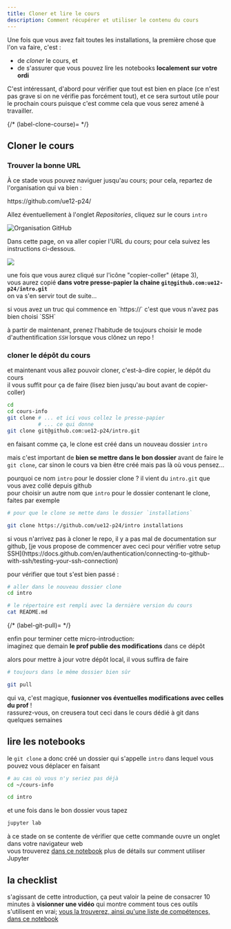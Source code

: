 ```yaml
---
title: Cloner et lire le cours
description: Comment récupérer et utiliser le contenu du cours
---
```



<SidebarToggle />


Une fois que vous avez fait toutes les installations, la première chose que l'on va faire, c'est :

* de *cloner* le cours, et
* de s'assurer que vous pouvez lire les notebooks **localement sur votre ordi**

C'est intéressant, d'abord pour vérifier que tout est bien en place (ce n'est pas grave si on ne vérifie pas forcément tout), et ce sera surtout utile pour le prochain cours puisque c'est comme cela que vous serez amené à travailler.

{/* (label-clone-course)= */}

## Cloner le cours

### Trouver la bonne URL

À ce stade vous pouvez naviguer jusqu'au cours; pour cela, repartez de l'organisation qui va bien&nbsp;:

<Admonition type="tip" title="Lien GitHub">
https://github.com/ue12-p24/

Allez éventuellement à l'onglet *Repositories*, cliquez sur le cours `intro`

![Organisation GitHub](/media/github-orga.png)
</Admonition>

Dans cette page, on va aller copier l'URL du cours; pour cela suivez les instructions ci-dessous.

![](/media/github-choose-ssh.png)

une fois que vous aurez cliqué sur l'icône "copier-coller" (étape 3),  
vous aurez copié **dans votre presse-papier la chaine `git@github.com:ue12-p24/intro.git`**  
on va s'en servir tout de suite...

<Admonition title="https:// ?" type="danger">
si vous avez un truc qui commence en `https://` c'est que vous n'avez pas bien choisi `SSH` 
</Admonition>

<Admonition title="prenez toujours SSH !">

à partir de maintenant, prenez l'habitude de toujours choisir le mode d'authentification *`SSH`* lorsque vous clônez un repo !
</Admonition>

### cloner le dépôt du cours

et maintenant vous allez pouvoir cloner, c'est-à-dire copier, le dépôt du cours  
il vous suffit pour ça de faire (lisez bien jusqu'au bout avant de copier-coller)

```bash
cd
cd cours-info
git clone # ... et ici vous collez le presse-papier
          # ... ce qui donne
git clone git@github.com:ue12-p24/intro.git
```

<Admonition title="mettez-vous dans le bon dossier">

en faisant comme ça, le clone est créé dans un nouveau dossier `intro`  

mais c'est important de **bien se mettre dans le bon dossier** avant de faire le `git clone`,
car sinon le cours va bien être créé mais pas là où vous pensez...
</Admonition>

<Admonition title="un autre nom ?" collapsible>

pourquoi ce nom `intro` pour le dossier clone ? il vient du `intro.git` que vous avez collé depuis github  
pour choisir un autre nom que `intro` pour le dossier contenant le clone, faites par exemple

```bash
# pour que le clone se mette dans le dossier `installations`

git clone https://github.com/ue12-p24/intro installations
```
</Admonition>

<Admonition title="si ça échoue ?" collapsible>
si vous n'arrivez pas à cloner le repo, il y a pas mal de documentation sur github, 
[je vous propose de commencer avec ceci pour vérifier votre setup SSH](https://docs.github.com/en/authentication/connecting-to-github-with-ssh/testing-your-ssh-connection)
</Admonition>

<Admonition title="on vérifie le clone" type="caution" collapsible>

pour vérifier que tout s'est bien passé :

```bash
# aller dans le nouveau dossier clone
cd intro

# le répertoire est rempli avec la dernière version du cours
cat README.md
```
</Admonition>

{/* (label-git-pull)= */}

<Admonition title="suivre les évolutions futures" collapsible type="tip">

enfin pour terminer cette micro-introduction:  
imaginez que demain **le prof publie des modifications** dans ce dépôt

alors pour mettre à jour votre dépôt local, il vous suffira de faire

```bash
# toujours dans le même dossier bien sûr

git pull
```

qui va, c'est magique, **fusionner vos éventuelles modifications avec celles du prof** !  
rassurez-vous, on creusera tout ceci dans le cours dédié à git dans quelques semaines
</Admonition>

## lire les notebooks

le `git clone` a donc créé un dossier qui s'appelle `intro` dans lequel vous pouvez vous déplacer en faisant

```bash
# au cas où vous n'y seriez pas déjà
cd ~/cours-info

cd intro
```

et une fois dans le bon dossier vous tapez
```bash
jupyter lab
```

à ce stade on se contente de vérifier que cette commande ouvre un onglet dans votre navigateur web  
vous trouverez [dans ce notebook](#label-jupyter) plus de détails sur comment utiliser Jupyter

## la checklist

s'agissant de cette introduction, ça peut valoir la peine de consacrer 10
minutes à **visionner une vidéo** qui montre comment tous ces outils s'utilisent
en vrai; [vous la trouverez, ainsi qu'une liste de compétences, dans ce
notebook](#label-checklist)
